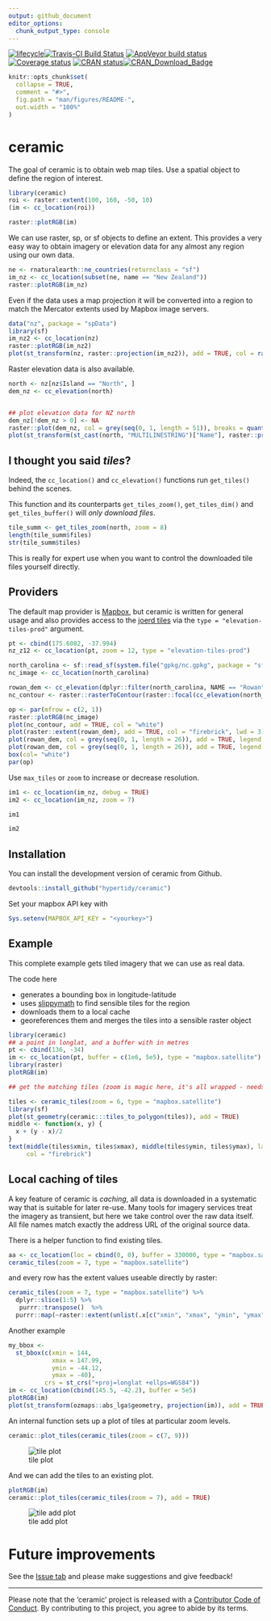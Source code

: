 ```yaml
---
output: github_document
editor_options: 
  chunk_output_type: console
---
```


<!-- README.md is generated from README.Rmd. Please edit that file -->

  [![lifecycle](https://img.shields.io/badge/lifecycle-maturing-blue.svg)](https://www.tidyverse.org/lifecycle/#maturing)[![Travis-CI Build Status](https://travis-ci.org/hypertidy/ceramic.svg?branch=master)](https://travis-ci.org/hypertidy/ceramic) [![AppVeyor build status](https://ci.appveyor.com/api/projects/status/slut5jxc9lta8pml/branch/master?svg=true)](https://ci.appveyor.com/project/mdsumner/ceramic)  [![Coverage status](https://codecov.io/gh/hypertidy/ceramic/branch/master/graph/badge.svg)](https://codecov.io/github/hypertidy/ceramic?branch=master) [![CRAN status](https://www.r-pkg.org/badges/version/ceramic)](https://cran.r-project.org/package=ceramic)[![CRAN\_Download\_Badge](http://cranlogs.r-pkg.org/badges/ceramic)](https://cran.r-project.org/package=ceramic)

```r
knitr::opts_chunk$set(
  collapse = TRUE,
  comment = "#>",
  fig.path = "man/figures/README-",
  out.width = "100%"
)
```
# ceramic

The goal of ceramic is to obtain web map tiles. Use a spatial object to define the region of interest. 


```r
library(ceramic)
roi <- raster::extent(100, 160, -50, 10)
(im <- cc_location(roi))

raster::plotRGB(im)
```


We can use raster, sp, or sf objects to define an extent. This provides a very easy way to obtain imagery or elevation data for any almost any region using our own data. 

```r
ne <- rnaturalearth::ne_countries(returnclass = "sf")
im_nz <- cc_location(subset(ne, name == "New Zealand"))
raster::plotRGB(im_nz)
```

Even if the data uses a map projection it will be converted into a region to match the Mercator extents used by Mapbox image servers. 

```r
data("nz", package = "spData")
library(sf)
im_nz2 <- cc_location(nz)
raster::plotRGB(im_nz2)
plot(st_transform(nz, raster::projection(im_nz2)), add = TRUE, col = rainbow(nrow(nz), alpha = 0.5))
```

Raster elevation data is also available. 

```r
north <- nz[nz$Island == "North", ]
dem_nz <- cc_elevation(north)


## plot elevation data for NZ north
dem_nz[!dem_nz > 0] <- NA
raster::plot(dem_nz, col = grey(seq(0, 1, length = 51)), breaks = quantile(raster::values(dem_nz), seq(0, 1, length = 52), na.rm = TRUE), legend = FALSE)
plot(st_transform(st_cast(north, "MULTILINESTRING")["Name"], raster::projection(dem_nz)), add = TRUE, lwd = 5)

```

## I thought you said *tiles*?

Indeed, the `cc_location()` and `cc_elevation()` functions run `get_tiles()` behind the scenes. 

This function and its counterparts `get_tiles_zoom()`, `get_tiles_dim()` and `get_tiles_buffer()` will *only download
files*. 

```r
tile_summ <- get_tiles_zoom(north, zoom = 8)
length(tile_summ$files)
str(tile_summ$tiles)
```

This is really for expert use when you want to control the downloaded tile files yourself directly. 


## Providers

The default map provider is [Mapbox](https://mapbox.com/), but ceramic is written for general usage and also provides access to the [joerd tiles]() via the `type = "elevation-tiles-prod"` argument. 

```r
pt <- cbind(175.6082, -37.994)
nz_z12 <- cc_location(pt, zoom = 12, type = "elevation-tiles-prod")
```

```r
north_carolina <- sf::read_sf(system.file("gpkg/nc.gpkg", package = "sf", mustWork = TRUE))
nc_image <- cc_location(north_carolina)

rowan_dem <- cc_elevation(dplyr::filter(north_carolina, NAME == "Rowan"))
nc_contour <- raster::rasterToContour(raster::focal(cc_elevation(north_carolina), matrix(1, 3, 3)), levels = pretty(values(rowan_dem)))
```

```r
op <- par(mfrow = c(2, 1))
raster::plotRGB(nc_image)
plot(nc_contour, add = TRUE, col = "white")
plot(raster::extent(rowan_dem), add = TRUE, col = "firebrick", lwd = 3)
plot(rowan_dem, col = grey(seq(0, 1, length = 26)), add = TRUE, legend = FALSE)
plot(rowan_dem, col = grey(seq(0, 1, length = 26)), add = TRUE, legend = FALSE)
box(col= "white")
par(op)
```

Use `max_tiles` or `zoom` to increase or decrease resolution. 

```r
im1 <- cc_location(im_nz, debug = TRUE)
im2 <- cc_location(im_nz, zoom = 7)

im1

im2
```




## Installation

You can install the development version of ceramic from  Github. 

```R
devtools::install_github("hypertidy/ceramic")
```

Set your mapbox API key with 

```R
Sys.setenv(MAPBOX_API_KEY = "<yourkey>")
```

## Example

This complete example gets tiled imagery that we can use as real data. 

The code here

* generates a bounding box in longitude-latitude
* uses [slippymath](https://github.com/MilesMcBain/slippymath/) to find sensible tiles for the region
* downloads them to a local cache
* georeferences them and merges the tiles into a sensible raster object

```r
library(ceramic)
## a point in longlat, and a buffer with in metres
pt <- cbind(136, -34)
im <- cc_location(pt, buffer = c(1e6, 5e5), type = "mapbox.satellite")
library(raster)
plotRGB(im)

## get the matching tiles (zoom is magic here, it's all wrapped - needs thought)

tiles <- ceramic_tiles(zoom = 6, type = "mapbox.satellite")
library(sf)
plot(st_geometry(ceramic:::tiles_to_polygon(tiles)), add = TRUE)
middle <- function(x, y) {
  x + (y - x)/2
}
text(middle(tiles$xmin, tiles$xmax), middle(tiles$ymin, tiles$ymax), lab = sprintf("[%i,%i]", tiles$tile_x, tiles$tile_y), 
     col = "firebrick")
```





## Local caching of tiles

A key feature of ceramic is *caching*, all data is downloaded in a systematic way that is suitable for later re-use. Many tools for imagery services treat the imagery as transient, but here we take control over the raw data itself. All file names match exactly the address URL of the original source data. 

There is a helper function to find existing tiles. 

```r
aa <- cc_location(loc = cbind(0, 0), buffer = 330000, type = "mapbox.satellite")
ceramic_tiles(zoom = 7, type = "mapbox.satellite")
```

and every row has the extent values useable directly by raster: 

```r
ceramic_tiles(zoom = 7, type = "mapbox.satellite") %>% 
  dplyr::slice(1:5) %>% 
   purrr::transpose()  %>% 
  purrr::map(~raster::extent(unlist(.x[c("xmin", "xmax", "ymin", "ymax")])))
```


Another example

```r
my_bbox <-
  st_bbox(c(xmin = 144,
            xmax = 147.99,
            ymin = -44.12,
            ymax = -40),
          crs = st_crs("+proj=longlat +ellps=WGS84"))
im <- cc_location(cbind(145.5, -42.2), buffer = 5e5)
plotRGB(im)
plot(st_transform(ozmaps::abs_lga$geometry, projection(im)), add = TRUE, lwd = 2, border = "white")
```

An internal function sets up a plot of tiles at particular zoom levels. 

```R
ceramic::plot_tiles(ceramic_tiles(zoom = c(7, 9)))
```

![tile plot](man/figures/README-tile-plot.png)

And we can add the tiles to an existing plot. 

```R
plotRGB(im)
ceramic::plot_tiles(ceramic_tiles(zoom = 7), add = TRUE)
```

![tile add plot](man/figures/README-tile-add-plot.png)

# Future improvements


See the [Issue tab](https://github.com/hypertidy/ceramic/issues) and please make suggestions and give feedback!

---

Please note that the 'ceramic' project is released with a [Contributor Code of Conduct](https://github.com/hypertidy/ceramic/blob/master/CODE_OF_CONDUCT.md). By contributing to this project, you agree to abide by its terms.



